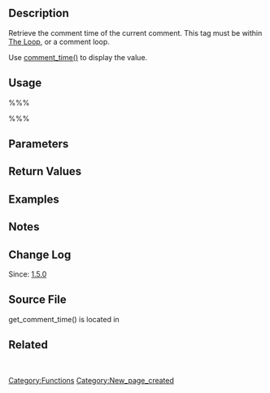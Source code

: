 {{Languages|
{{en|Function Reference/get_comment_time}}
{{ja|関数リファレンス/get_comment_time}}
}}

{{Stub}}

== Description ==

Retrieve the comment time of the current comment. This tag must be within [[The Loop]], or a comment loop.

Use [[Function Reference/comment_time|comment_time()]] to display the value.

== Usage ==
%%%<?php get_comment_time( $d, $gmt = false, $translate = true ); ?>%%%

== Parameters ==
{{Parameter|$d|string|The format of the time|optional|WordPress default time setting}}
{{Parameter|$gmt|boolean|Whether to use the GMT date|optional|false}}
{{Parameter|$translate|boolean|Whether to translate the time (for use in feeds)|optional|true}}

== Return Values ==
{{Return||string|The formatted time}}

== Examples ==

== Notes ==

== Change Log ==

Since: [[Version 1.5|1.5.0]]

== Source File ==
get_comment_time() is located in {{Trac|wp-includes/comment-template.php}}

== Related ==
&nbsp;

[[Category:Functions]]

[[Category:New_page_created]]